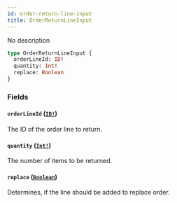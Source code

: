 ```yaml
---
id: order-return-line-input
title: OrderReturnLineInput
---
```


No description

```graphql
type OrderReturnLineInput {
  orderLineId: ID!
  quantity: Int!
  replace: Boolean
}
```

### Fields

#### `orderLineId` ([`ID!`](/developer/api-reference/scalars/id.mdx))

The ID of the order line to return.

#### `quantity` ([`Int!`](/developer/api-reference/scalars/int.mdx))

The number of items to be returned.

#### `replace` ([`Boolean`](/developer/api-reference/scalars/boolean.mdx))

Determines, if the line should be added to replace order.
